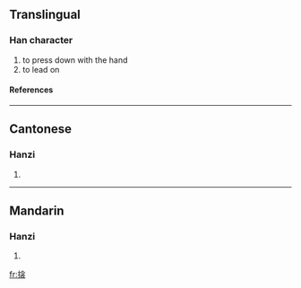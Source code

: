 ==Translingual==
===Han character===
{{Han char|rn=64|rad=手|as=10|sn=13|four=|canj=手人戈女 (QOIV)}}
# to press down with the hand
# to lead on
====References====
{{Han ref|kx=0445.370|dkj=12448|dj=0796.170|hdz=31934.040|uh=6407|ud=25607}}
----
==Cantonese==
===Hanzi===
{{yue-hanzi|jyut=gam<sup>6</sup>|y=gahm}}
# {{defn|Cantonese}}
----
==Mandarin==
===Hanzi===
{{cmn-hanzi|pin=[[qìn]] (qin4)|wg=ch'in<sup>4</sup>}}
# {{defn|Mandarin}}

[[fr:搇]]